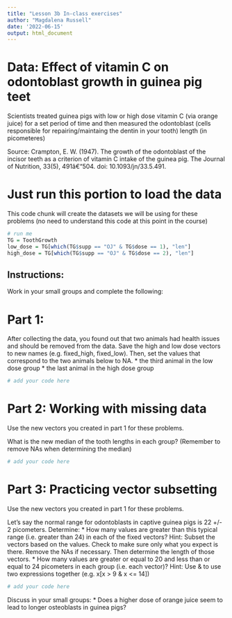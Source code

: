 ```yaml
---
title: "Lesson 3b In-class exercises"
author: "Magdalena Russell"
date: '2022-06-15'
output: html_document
---
```


# Data: Effect of vitamin C on odontoblast growth in guinea pig teet

Scientists treated guinea pigs with low or high dose vitamin C (via orange juice) for a set period of time and then measured the odontoblast (cells responsible for repairing/maintaing the dentin in your tooth) length (in picometeres)

Source: Crampton, E. W. (1947). The growth of the odontoblast of the incisor teeth as a criterion of vitamin C intake of the guinea pig. The Journal of Nutrition, 33(5), 491â€“504. doi: 10.1093/jn/33.5.491.

# Just run this portion to load the data
This code chunk will create the datasets we will be using for these problems (no need to understand this code at this point in the course)

```r
# run me
TG = ToothGrowth
low_dose = TG[which(TG$supp == "OJ" & TG$dose == 1), "len"]
high_dose = TG[which(TG$supp == "OJ" & TG$dose == 2), "len"]

```

## Instructions:
Work in your small groups and complete the following:

# Part 1:

After collecting the data, you found out that two animals had health issues and should be removed from the data. Save the high and low dose vectors to new names (e.g. fixed_high, fixed_low). Then, set the values that correspond to the two animals below to NA.
    * the third animal in the low dose group
    * the last animal in the high dose group


```r
# add your code here

```

# Part 2: Working with missing data 

Use the new vectors you created in part 1 for these problems. 

What is the new median of the tooth lengths in each group? (Remember to remove NAs when determining the median)

```r
# add your code here

```

# Part 3: Practicing vector subsetting

Use the new vectors you created in part 1 for these problems. 

Let's say the normal range for odontoblasts in captive guinea pigs is 22 +/- 2 picometers. Determine:
    * How many values are greater than this typical range (i.e. greater than 24) in each of the fixed vectors? Hint: Subset the vectors based on the values. Check to make sure only what you expect is there. Remove the NAs if necessary. Then determine the length of those vectors.
    * How many values are greater or equal to 20 and less than or equal to 24 picometers in each group (i.e. each vector)? Hint: Use & to use two expressions together (e.g. x[x > 9 & x <= 14])

```r
# add your code here

```

Discuss in your small groups:
    * Does a higher dose of orange juice seem to lead to longer osteoblasts in guinea pigs?
